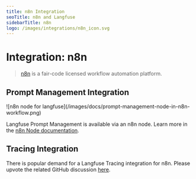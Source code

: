 ```yaml
---
title: n8n Integration
seoTitle: n8n and Langfuse
sidebarTitle: n8n
logo: /images/integrations/n8n_icon.svg
---
```


# Integration: n8n

> [n8n](https://github.com/n8n-io/n8n) is a fair-code licensed workflow automation platform.

## Prompt Management Integration

<Frame border>
  ![n8n node for
  langfuse](/images/docs/prompt-management-node-in-n8n-workflow.png)
</Frame>

Langfuse Prompt Management is available via an n8n node. Learn more in the [n8n Node documentation](/docs/prompt-management/features/n8n-node).

## Tracing Integration

There is popular demand for a Langfuse Tracing integration for n8n. Please upvote the related GitHub discussion [here](https://github.com/orgs/langfuse/discussions/4397).
